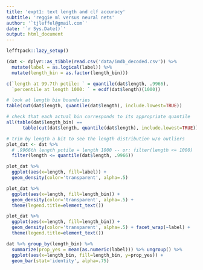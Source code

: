 ```yaml
---
title: 'expt1: text length and clf accuracy'
subtitle: 'reggie ml versus neural nets'
author: '`tjleffel@gmail.com`'
date: '`r Sys.Date()`'
output: html_document
---
```



```r
lefftpack::lazy_setup()

(dat <- dplyr::as_tibble(read.csv('data/imdb_decoded.csv')) %>% 
  mutate(label = as.logical(label)) %>% 
  mutate(length_bin = as.factor(length_bin)))

c(`length at 99.7th pctile: ` = quantile(dat$length, .9966), 
  `percentile at length 1000: ` = ecdf(dat$length)(1000))
```


```r
# look at length bin boundaries 
table(cut(dat$length, quantile(dat$length), include.lowest=TRUE))

# check that each actual bin corresponds to its appropriate quantile 
all(table(dat$length_bin) == 
      table(cut(dat$length, quantile(dat$length), include.lowest=TRUE)))
```


```r
# trim by length a bit to see the length distribution w/o outliers 
plot_dat <- dat %>% 
  # .9966th length pctile = length 1000 -- or: filter(length <= 1000)
  filter(length <= quantile(dat$length, .9966)) 
```


```r
plot_dat %>% 
  ggplot(aes(x=length, fill=label)) + 
  geom_density(color='transparent', alpha=.5)

plot_dat %>% 
  ggplot(aes(x=length, fill=length_bin)) + 
  geom_density(color='transparent', alpha=.5) + 
  theme(legend.title=element_text())
```


```r
plot_dat %>% 
  ggplot(aes(x=length, fill=length_bin)) + 
  geom_density(color='transparent', alpha=.5) + facet_wrap(~label) + 
  theme(legend.title=element_text())
```


```r
dat %>% group_by(length_bin) %>% 
  summarize(prop_yes = mean(as.numeric(label))) %>% ungroup() %>% 
  ggplot(aes(x=length_bin, fill=length_bin, y=prop_yes)) + 
  geom_bar(stat='identity', alpha=.75)
```


